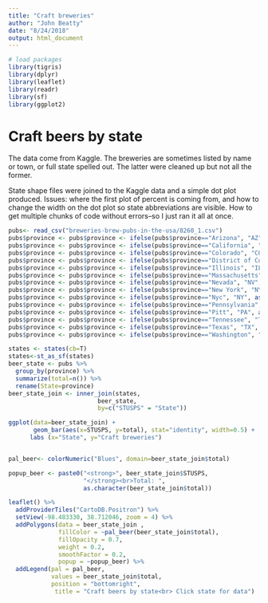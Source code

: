 ```yaml
---
title: "Craft breweries"
author: "John Beatty"
date: "8/24/2018"
output: html_document
---
```


```r
# load packages
library(tigris)
library(dplyr)
library(leaflet)
library(readr)
library(sf)
library(ggplot2)
```

# Craft beers by state

The data come from Kaggle. The breweries are sometimes listed by name or town, or full state spelled out. The latter were cleaned up but not all the former.

State shape files were joined to the Kaggle data and a simple dot plot produced. Issues: where the first plot of percent is coming from, and how to change the width on the dot plot so state abbreviations are visible. How to get multiple chunks of code without errors--so I just ran it all at once.


```r
pubs<- read_csv("breweries-brew-pubs-in-the-usa/8260_1.csv")
pubs$province <- pubs$province <- ifelse(pubs$province=="Arizona", "AZ", as.character(pubs$province))
pubs$province <- pubs$province <- ifelse(pubs$province=="California", "CA", as.character(pubs$province))
pubs$province <- pubs$province <- ifelse(pubs$province=="Colorado", "CO", as.character(pubs$province))
pubs$province <- pubs$province <- ifelse(pubs$province=="District of Columbia", "DC", as.character(pubs$province))
pubs$province <- pubs$province <- ifelse(pubs$province=="Illinois", "IL", as.character(pubs$province))
pubs$province <- pubs$province <- ifelse(pubs$province=="Massachusetts", "MA", as.character(pubs$province))
pubs$province <- pubs$province <- ifelse(pubs$province=="Nevada", "NV", as.character(pubs$province))
pubs$province <- pubs$province <- ifelse(pubs$province=="New York", "NY", as.character(pubs$province))
pubs$province <- pubs$province <- ifelse(pubs$province=="Nyc", "NY", as.character(pubs$province))
pubs$province <- pubs$province <- ifelse(pubs$province=="Pennsylvania", "PA", as.character(pubs$province))
pubs$province <- pubs$province <- ifelse(pubs$province=="Pitt", "PA", as.character(pubs$province))
pubs$province <- pubs$province <- ifelse(pubs$province=="Tennessee", "TN", as.character(pubs$province))
pubs$province <- pubs$province <- ifelse(pubs$province=="Texas", "TX", as.character(pubs$province))
pubs$province <- pubs$province <- ifelse(pubs$province=="Washington", "WA", as.character(pubs$province))

states <- states(cb=T)
states<-st_as_sf(states)
beer_state <- pubs %>%
  group_by(province) %>%
  summarize(total=n()) %>%
  rename(State=province)
beer_state_join <- inner_join(states,
                         beer_state,
                         by=c("STUSPS" = "State"))

ggplot(data=beer_state_join) +
       geom_bar(aes(x=STUSPS, y=total), stat="identity", width=0.5) +
      labs (x="State", y="Craft breweries")


pal_beer<- colorNumeric("Blues", domain=beer_state_join$total)

popup_beer <- paste0("<strong>", beer_state_join$STUSPS,
                     "</strong><br>Total: ",
                     as.character(beer_state_join$total))

leaflet() %>%
  addProviderTiles("CartoDB.Positron") %>%
  setView(-98.483330, 38.712046, zoom = 4) %>%
  addPolygons(data = beer_state_join ,
              fillColor = ~pal_beer(beer_state_join$total),
              fillOpacity = 0.7,
              weight = 0.2,
              smoothFactor = 0.2,
              popup = ~popup_beer) %>%
  addLegend(pal = pal_beer,
            values = beer_state_join$total,
            position = "bottomright",
             title = "Craft beers by state<br> Click state for data")
```





